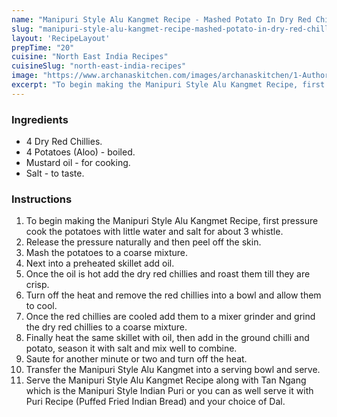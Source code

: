 ---
name: "Manipuri Style Alu Kangmet Recipe - Mashed Potato In Dry Red Chillies"
slug: "manipuri-style-alu-kangmet-recipe-mashed-potato-in-dry-red-chillies"
layout: 'RecipeLayout'
prepTime: "20"
cuisine: "North East India Recipes"
cuisineSlug: "north-east-india-recipes"
image: "https://www.archanaskitchen.com/images/archanaskitchen/1-Author/sibyl_sunitha/Manipuri_Style_Alu_Kangmet_Recipe_Mashed_Potato_in_dry_red_chillies_Recipe.jpg"
excerpt: "To begin making the Manipuri Style Alu Kangmet Recipe, first pressure cook the potatoes with little water and salt for about 3 whistle"
---

### Ingredients

- 4 Dry Red Chillies.
- 4 Potatoes (Aloo) - boiled.
- Mustard oil - for cooking.
- Salt - to taste.

### Instructions

1. To begin making the Manipuri Style Alu Kangmet Recipe, first pressure cook the potatoes with little water and salt for about 3 whistle.
1. Release the pressure naturally and then peel off the skin.
1. Mash the potatoes to a coarse mixture.
1. Next  into a preheated skillet add oil.
1. Once the oil is hot add the dry red chillies and roast them till they are crisp.
1. Turn off the heat and remove the red chillies into a bowl and allow them to cool.
1. Once the red chillies are cooled add them to a mixer grinder and  grind the dry red chillies to a coarse mixture.
1. Finally heat the same skillet with oil, then add in the ground chilli and potato, season it with salt and mix well to combine.
1. Saute for another minute or two and turn off the heat.
1. Transfer the Manipuri Style Alu Kangmet into a serving bowl and serve.
1. Serve the Manipuri Style Alu Kangmet Recipe along with Tan Ngang which is the Manipuri Style Indian Puri or you can as well serve it with Puri Recipe (Puffed Fried Indian Bread) and your choice of Dal.
